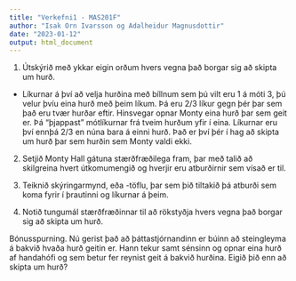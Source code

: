 ```yaml
---
title: "Verkefni1 - MAS201F"
author: "Isak Orn Ivarsson og Adalheidur Magnusdottir"
date: "2023-01-12"
output: html_document
---
```


1. Útskýrið með ykkar eigin orðum hvers vegna það borgar sig að skipta um hurð.
- Líkurnar á því að velja hurðina með bíllnum sem þú vilt eru 1 á móti 3, þú velur þvíu eina hurð með þeim líkum. Þá eru 2/3 líkur gegn þér þar sem það eru tvær hurðar eftir. Hinsvegar opnar Monty eina hurð þar sem geit er. Þá "þjappast" mótlíkurnar frá tveim hurðum yfir í eina. Líkurnar eru því ennþá 2/3 en núna bara á einni hurð. Það er því þér í hag að skipta um hurð þar sem hurðin sem Monty valdi ekki.

2. Setjið Monty Hall gátuna stærðfræðilega fram, þar með talið að skilgreina hvert útkomumengið og hverjir eru atburðirnir sem vísað er til.


3. Teiknið skýringarmynd, eða -töflu, þar sem þið tiltakið þá atburði sem koma fyrir í þrautinni og líkurnar á þeim.


4. Notið tungumál stærðfræðinnar til að rökstyðja hvers vegna það borgar sig að skipta um hurð.


Bónusspurning. Nú gerist það að þáttastjórnandinn er búinn að steingleyma á bakvið hvaða hurð geitin er. Hann tekur samt sénsinn og opnar eina hurð af handahófi og sem betur fer reynist geit á bakvið hurðina. Eigið þið enn að skipta um hurð?

